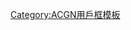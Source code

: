 {{Userbox
  |id-c     = #91B4C3
  |id       = [[File:Wikipe-tan face.svg|center|45px]]
  |info-s   = 10
  |info-c   = #91B4C3
  |info-a   = center
  |info     = 這個用戶已經愛上了'''[[Wikipedia:維基娘|維基娘]]'''。
  |usercategory=愛上維基娘的維基人
}}<noinclude>[[Category:ACGN用戶框模板]]</noinclude>